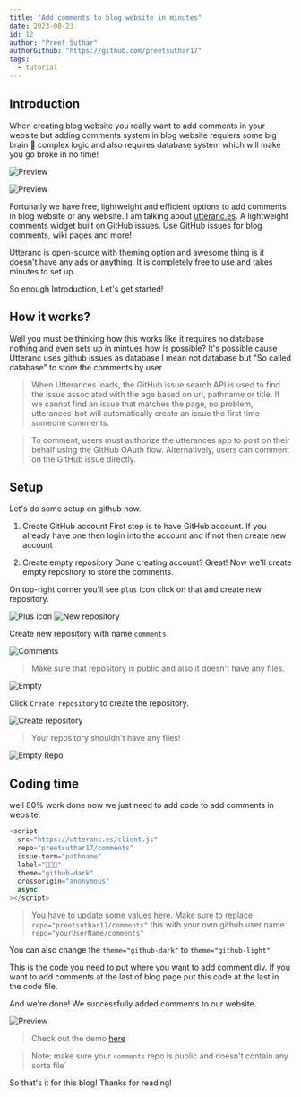 ```yaml
---
title: "Add comments to blog website in minutes"
date: 2023-08-23
id: 12
author: "Preet Suthar"
authorGithub: "https://github.com/preetsuthar17"
tags:
  - tutorial
---
```


## Introduction

When creating blog website you really want to add comments in your website but adding comments system in blog website requiers some big brain 🧠 complex logic and also requires database system which will make you go broke in no time!

![Preview](https://dev-to-uploads.s3.amazonaws.com/uploads/articles/tmpng3j0il4putn4ch7m.png)

![Preview](https://dev-to-uploads.s3.amazonaws.com/uploads/articles/6dsvk56er502eq4wjpuv.png)

Fortunatly we have free, lightweight and efficient options to add comments in blog website or any website. I am talking about [utteranc.es](https://utteranc.es/). A lightweight comments widget built on GitHub issues. Use GitHub issues for blog comments, wiki pages and more!

Utteranc is open-source with theming option and awesome thing is it doesn't have any ads or anything. It is completely free to use and takes minutes to set up.

So enough Introduction, Let's get started!

## How it works?

Well you must be thinking how this works like it requires no database nothing and even sets up in mintues how is possible? It's possible cause Utteranc uses github issues as database I mean not database but "So called database" to store the comments by user

> When Utterances loads, the GitHub issue search API is used to find the issue associated with the age based on url, pathname or title. If we cannot find an issue that matches the page, no problem, utterances-bot will automatically create an issue the first time someone comments.

> To comment, users must authorize the utterances app to post on their behalf using the GitHub OAuth flow. Alternatively, users can comment on the GitHub issue directly.

## Setup

Let's do some setup on github now.

1. Create GitHub account
   First step is to have GitHub account. If you already have one then login into the account and if not then create new account

2. Create empty repository
   Done creating account? Great! Now we'll create empty repository to store the comments.

On top-right corner you'll see `plus` icon click on that and create new repository.

![Plus icon](https://dev-to-uploads.s3.amazonaws.com/uploads/articles/g18pcrrx142lpxiteh46.png)
![New repository](https://dev-to-uploads.s3.amazonaws.com/uploads/articles/w81xv0opc5r3xqz5iwft.png)

Create new repository with name `comments`

![Comments](https://dev-to-uploads.s3.amazonaws.com/uploads/articles/syinx7w3ahmf1ps47dq0.png)

> Make sure that repository is public and also it doesn't have any files.

![Empty](https://dev-to-uploads.s3.amazonaws.com/uploads/articles/akt53ajnwfekfo3bqhm3.png)

Click `Create repository` to create the repository.

![Create repository](https://dev-to-uploads.s3.amazonaws.com/uploads/articles/5ui8bue5mazjuyctd3sr.png)

> Your repository shouldn't have any files!

![Empty Repo](https://dev-to-uploads.s3.amazonaws.com/uploads/articles/vgs6yfg9gystvhvca1dp.png)

## Coding time

well 80% work done now we just need to add code to add comments in website.

```javascript
<script
  src="https://utteranc.es/client.js"
  repo="preetsuthar17/comments"
  issue-term="pathname"
  label="🌟💖✨"
  theme="github-dark"
  crossorigin="anonymous"
  async
></script>
```

> You have to update some values here.
> Make sure to replace `repo="preetsuthar17/comments"` this with your own github user name `repo="yourUserName/comments"`

You can also change the `theme="github-dark"` to `theme="github-light"`

This is the code you need to put where you want to add comment div. If you want to add comments at the
last of blog page put this code at the last in the code file.

And we're done! We successfully added comments to our website.

![Preview](https://dev-to-uploads.s3.amazonaws.com/uploads/articles/li03zzwm9j9j9ji7qhiv.png)

> Check out the demo [here](https://preetsuthar.me/posts/add-comments-to-blog-website-in-minutes)

> Note: make sure your `comments` repo is public and doesn't contain any sorta file`

So that's it for this blog! Thanks for reading!
